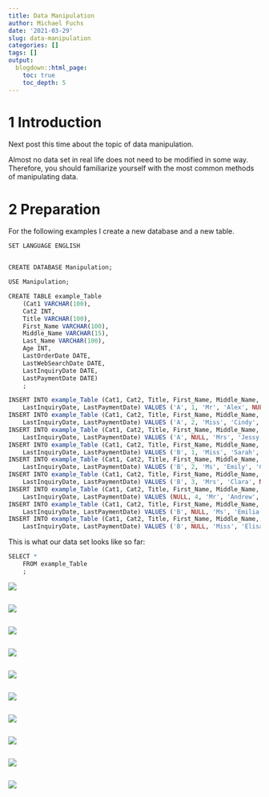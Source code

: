 ```yaml
---
title: Data Manipulation
author: Michael Fuchs
date: '2021-03-29'
slug: data-manipulation
categories: []
tags: []
output:
  blogdown::html_page:
    toc: true
    toc_depth: 5
---
```



# 1 Introduction

Next post this time about the topic of data manipulation.

Almost no data set in real life does not need to be modified in some way. Therefore, you should familiarize yourself with the most common methods of manipulating data. 


# 2 Preparation

For the following examples I create a new database and a new table.


```r
SET LANGUAGE ENGLISH


CREATE DATABASE Manipulation;

USE Manipulation;
```

```r
CREATE TABLE example_Table
    (Cat1 VARCHAR(100),
    Cat2 INT,
	Title VARCHAR(100),
    First_Name VARCHAR(100),
    Middle_Name VARCHAR(15),
	Last_Name VARCHAR(100),
	Age INT,
	LastOrderDate DATE,
	LastWebSearchDate DATE,
	LastInquiryDate DATE,
	LastPaymentDate DATE)
    ;
```


```r
INSERT INTO example_Table (Cat1, Cat2, Title, First_Name, Middle_Name, Last_Name, Age, LastOrderDate, LastWebSearchDate, 
	LastInquiryDate, LastPaymentDate) VALUES ('A', 1, 'Mr', 'Alex', NULL, 'Smith', 18, '2021-03-02', NULL, NULL, NULL)
INSERT INTO example_Table (Cat1, Cat2, Title, First_Name, Middle_Name, Last_Name, Age, LastOrderDate, LastWebSearchDate, 
	LastInquiryDate, LastPaymentDate) VALUES ('A', 2, 'Miss', 'Cindy', 'J.', 'Steel', 34, NULL, '2021-03-22', NULL, NULL)
INSERT INTO example_Table (Cat1, Cat2, Title, First_Name, Middle_Name, Last_Name, Age, LastOrderDate, LastWebSearchDate, 
	LastInquiryDate, LastPaymentDate) VALUES ('A', NULL, 'Mrs', 'Jessy', 'Kathrin', 'Williams', NULL, NULL, NULL, '2021-02-27', NULL)
INSERT INTO example_Table (Cat1, Cat2, Title, First_Name, Middle_Name, Last_Name, Age, LastOrderDate, LastWebSearchDate, 
	LastInquiryDate, LastPaymentDate) VALUES ('B', 1, 'Miss', 'Sarah', NULL, 'Pike', 37, NULL, NULL, NULL, '2021-02-15')
INSERT INTO example_Table (Cat1, Cat2, Title, First_Name, Middle_Name, Last_Name, Age, LastOrderDate, LastWebSearchDate, 
	LastInquiryDate, LastPaymentDate) VALUES ('B', 2, 'Ms', 'Emily', 'C.', 'Taylor', 40, '2021-03-27', NULL, NULL, NULL)
INSERT INTO example_Table (Cat1, Cat2, Title, First_Name, Middle_Name, Last_Name, Age, LastOrderDate, LastWebSearchDate, 
	LastInquiryDate, LastPaymentDate) VALUES ('B', 3, 'Mrs', 'Clara', NULL, 'Wood', 50, NULL, '2021-01-29', NULL, NULL)
INSERT INTO example_Table (Cat1, Cat2, Title, First_Name, Middle_Name, Last_Name, Age, LastOrderDate, LastWebSearchDate, 
	LastInquiryDate, LastPaymentDate) VALUES (NULL, 4, 'Mr', 'Andrew', 'John', 'Evergreen', NULL, NULL, NULL, '2021-03-05', NULL)
INSERT INTO example_Table (Cat1, Cat2, Title, First_Name, Middle_Name, Last_Name, Age, LastOrderDate, LastWebSearchDate, 
	LastInquiryDate, LastPaymentDate) VALUES ('B', NULL, 'Ms', 'Emilia', 'Alina', 'Fox', 24, NULL, NULL, NULL, '2021-01-18')
INSERT INTO example_Table (Cat1, Cat2, Title, First_Name, Middle_Name, Last_Name, Age, LastOrderDate, LastWebSearchDate, 
	LastInquiryDate, LastPaymentDate) VALUES ('B', NULL, 'Miss', 'Elisabeth', NULL, 'Field', 37, '2021-04-01', NULL, NULL, NULL)
```


This is what our data set looks like so far:

```r
SELECT *
	FROM example_Table
	;
```

![](/2021-03-29-data-manipulation_files/p11p1.png)












```r

```

![](/2021-03-29-data-manipulation_files/p11p.png)










```r

```

![](/2021-03-29-data-manipulation_files/p11p.png)

















```r

```

![](/2021-03-29-data-manipulation_files/p11p.png)













```r

```

![](/2021-03-29-data-manipulation_files/p11p.png)











```r

```

![](/2021-03-29-data-manipulation_files/p11p.png)



















```r

```

![](/post/2021-03-26-data-aggregation_files/p11p.png)


















```r

```

![](/post/2021-03-26-data-aggregation_files/p11p.png)



















```r

```

![](/post/2021-03-26-data-aggregation_files/p11p.png)
















```r

```

![](/post/2021-03-26-data-aggregation_files/p11p.png)

